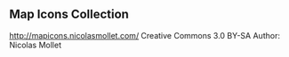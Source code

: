== Map Icons Collection ==

http://mapicons.nicolasmollet.com/
Creative Commons 3.0 BY-SA
Author: Nicolas Mollet